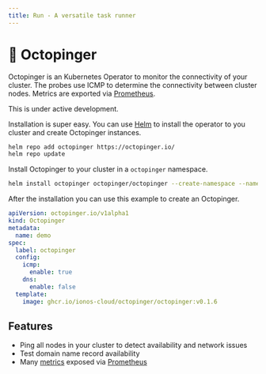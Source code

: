 ```yaml
---
title: Run - A versatile task runner
---
```



# 🐙 Octopinger

Octopinger is an Kubernetes Operator to monitor the connectivity of your cluster. The probes use ICMP to determine the connectivity between cluster nodes. Metrics are exported via [Prometheus](https://prometheus.io/).

<Callout>
    This is under active development.
</Callout>

Installation is super easy. You can use [Helm](https://helm.sh/) to install the operator to you cluster and create Octopinger instances.

```bash
helm repo add octopinger https://octopinger.io/
helm repo update 
```

Install Octopinger to your cluster in a `octopinger` namespace.

```bash
helm install octopinger octopinger/octopinger --create-namespace --namespace octopinger
```

After the installation you can use this example to create an Octopinger.

```yaml
apiVersion: octopinger.io/v1alpha1
kind: Octopinger
metadata:
  name: demo
spec:
  label: octopinger
  config:
    icmp:
      enable: true
    dns:
      enable: false
  template:
    image: ghcr.io/ionos-cloud/octopinger/octopinger:v0.1.6
```

## Features

* Ping all nodes in your cluster to detect availability and network issues
* Test domain name record availability
* Many [metrics](/metrics) exposed via [Prometheus](https://prometheus.io/)